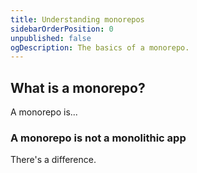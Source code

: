 ```yaml
---
title: Understanding monorepos
sidebarOrderPosition: 0
unpublished: false
ogDescription: The basics of a monorepo.
---
```


## What is a monorepo?

A monorepo is...

### A monorepo is not a monolithic app

There's a difference.
